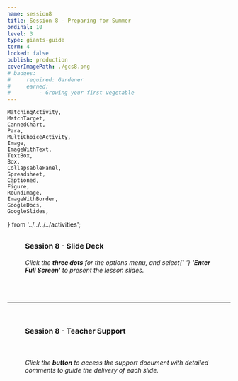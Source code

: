 ```yaml
---
name: session8
title: Session 8 - Preparing for Summer
ordinal: 10
level: 3
type: giants-guide
term: 4
locked: false
publish: production
coverImagePath: ./gcs8.png
# badges:
#     required: Gardener
#     earned:
#         - Growing your first vegetable
---
```


    MatchingActivity,
    MatchTarget,
    CannedChart,
    Para,
    MultiChoiceActivity,
    Image,
    ImageWithText,
    TextBox,
    Box,
    CollapsablePanel,
    Spreadsheet,
    Captioned,
    Figure,
    RoundImage,
    ImageWithBorder,
    GoogleDocs,
    GoogleSlides,
} from '../../../../activities';



##

###

<Figure>
    <h3>
        <b>Session 8 - Slide Deck</b>
    </h3>
</Figure>

<GoogleSlides
    googleId="2PACX-1vRkziOFl5mEzyLWSlneW_toY9KvKLMLumLhdc8K2Oz0OjjvcvAjxZkkIJW00jfd4dYkfMIWciymd9hy"
    googlePdfId="1qJ9bvfjfbiELF7DvnnWEykDzKIwTsI2FKrJwmsLutsc"
/>

<Figure>
    <h6>
        Click the <b>three dots</b> for the options menu, and select{' '}
        <b>'Enter Full Screen'</b> to present the lesson slides.
    </h6>
</Figure>

<br />

<hr />

<br />

###

<Figure>
    <h3>
        <b>Session 8 - Teacher Support</b>
    </h3>
</Figure>

<Figure>
    <a
        href={
            'https://docs.google.com/document/d/1Gq0Sj4r9Uq4IbHA80bNRvUjQA8gsyBpM8DGwGvLt9z8/preview'
        }
        target={'_blank'}
    >
        <ImageWithBorder src={button} />
    </a>
</Figure>

<br />

<Figure>
    <h6>
        Click the <b>button</b> to access the support document with detailed
        comments to guide the delivery of each slide.
    </h6>
</Figure>

<br />
<br />
<br />
